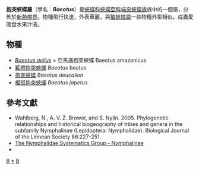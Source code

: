 {{NoteTA|G1=Butterfly}}
{{Automatic Taxobox
| taxon = Baeotus
| authority = Hemming, 1939
| image = Baeotus aeilus MHNT ventre.jpg
| image_caption = 雄性[[尖尾抱突蛺蝶|尖尾抱突蛺蝶]]翅底<br />''Baeotus aeilus'' ♂
| type_species =  [[抱突蛺蝶|抱突蛺蝶]]<br />''Megistanis beotus''
| type_species_authority = Doubleday, [1849]
| subdivision_ranks = 物種
| subdivision = 共4種，詳見正文。
| synonyms = 
* 美吉蛺蝶屬 ''Megistanis'' <small>Auctt.</small>
}}

'''抱突蛺蝶屬'''（學名：'''''Baeotus'''''）是[[蛺蝶科|蛺蝶科]][[蛺蝶亞科|蛺蝶亞科]][[端突蛺蝶族|端突蛺蝶族]]族中的一個屬，分佈於[[新熱帶界|新熱帶界]]。物種飛行快速，外表華麗，與[[螯蛺蝶屬|螯蛺蝶屬]]一些物種外型相似。成蟲愛吸食水果汁液。

== 物種 ==
* ''[[Baeotus_aeilus|Baeotus aeilus]]'' = 亞馬遜抱突蛺蝶 Baeotus amazonicus
* [[藍帶抱突蛺蝶|藍帶抱突蛺蝶]] ''Baeotus beotus''
* [[抱突蛺蝶|抱突蛺蝶]] ''Baeotus deucalion''
* [[橙斑抱突蛺蝶|橙斑抱突蛺蝶]] ''Baeotus japetus''

== 參考文獻 ==
{{reflist}}
* Wahlberg, N., A. V. Z. Brower, and S. Nylin. 2005. Phylogenetic relationships and historical biogeography of tribes and genera in the subfamily Nymphalinae (Lepidoptera: Nymphalidae). Biological Journal of the Linnean Society 86:227-251.
* [https://web.archive.org/web/20160307052137/http://www.nymphalidae.net/Nymphalidae/Nymphalinae/Nymphalinae.htm The Nymphalidae Systematics Group - Nymphalinae]
* {{Cite book | author = 寿建新 周尧 李宇飞 | title = 世界蝴蝶分類名錄 | location = 中國 | publisher = 陝西科學技術出版社 | date = 2006-04-01 | ISBN = 9787536936768 | language= zh-hans }}

{{Commons category| Baeotus}}

{{蛺蝶亞科}}
{{taxonbar}}
[[Category:_1939年描述的分类群|B]]
[[Category:抱突蛺蝶屬|*]]
[[Category:端突蛺蝶族|B]]